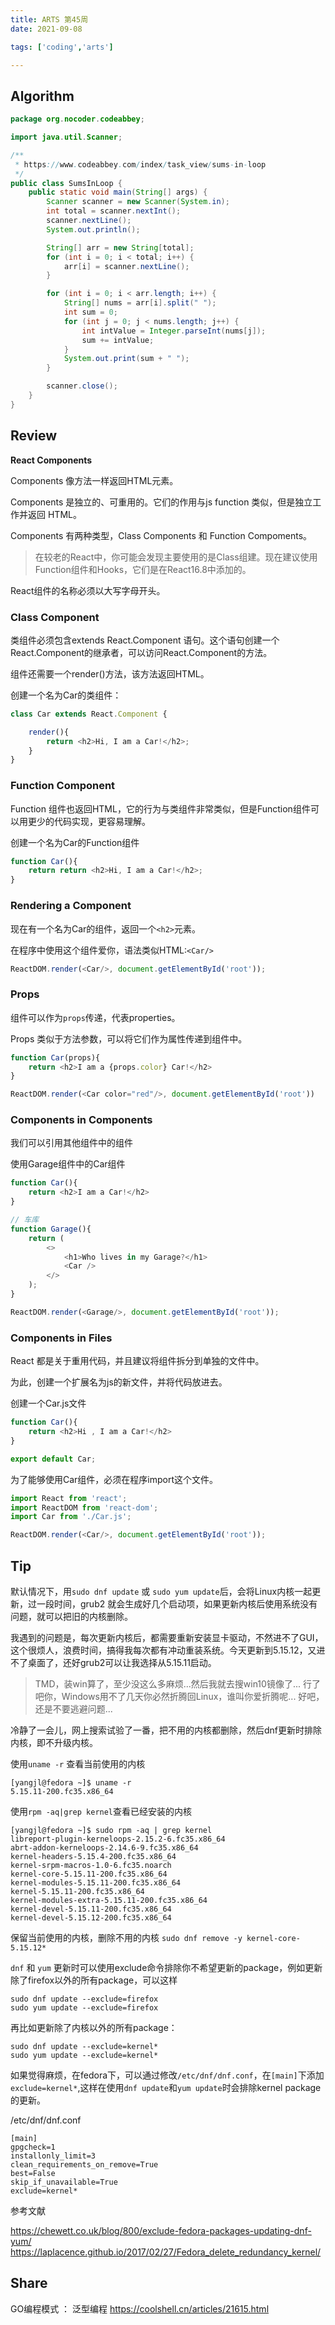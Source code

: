 ```yaml
---
title: ARTS 第45周
date: 2021-09-08

tags: ['coding','arts']

---
```


## Algorithm

```java
package org.nocoder.codeabbey;

import java.util.Scanner;

/**
 * https://www.codeabbey.com/index/task_view/sums-in-loop
 */
public class SumsInLoop {
    public static void main(String[] args) {
        Scanner scanner = new Scanner(System.in);
        int total = scanner.nextInt();
        scanner.nextLine();
        System.out.println();

        String[] arr = new String[total];
        for (int i = 0; i < total; i++) {
            arr[i] = scanner.nextLine();
        }

        for (int i = 0; i < arr.length; i++) {
            String[] nums = arr[i].split(" ");
            int sum = 0;
            for (int j = 0; j < nums.length; j++) {
                int intValue = Integer.parseInt(nums[j]);
                sum += intValue;
            }
            System.out.print(sum + " ");
        }

        scanner.close();
    }
}
```

## Review

**React Components**

Components 像方法一样返回HTML元素。

Components 是独立的、可重用的。它们的作用与js function 类似，但是独立工作并返回 HTML。

Components 有两种类型，Class Components 和 Function Compoments。

> 在较老的React中，你可能会发现主要使用的是Class组建。现在建议使用Function组件和Hooks，它们是在React16.8中添加的。


React组件的名称必须以大写字母开头。

### Class Component

类组件必须包含extends React.Component 语句。这个语句创建一个React.Component的继承者，可以访问React.Component的方法。

组件还需要一个render()方法，该方法返回HTML。

创建一个名为Car的类组件：

```javascript
class Car extends React.Component {

    render(){
        return <h2>Hi, I am a Car!</h2>;
    }
}
```

### Function Component

Function 组件也返回HTML，它的行为与类组件非常类似，但是Function组件可以用更少的代码实现，更容易理解。

创建一个名为Car的Function组件

```javascript
function Car(){
    return return <h2>Hi, I am a Car!</h2>;
}
```

### Rendering a Component

现在有一个名为Car的组件，返回一个`<h2>`元素。

在程序中使用这个组件爱你，语法类似HTML:`<Car/>`

```javascript
ReactDOM.render(<Car/>, document.getElementById('root'));
```

### Props

组件可以作为`props`传递，代表properties。

Props 类似于方法参数，可以将它们作为属性传递到组件中。

```javascript
function Car(props){
    return <h2>I am a {props.color} Car!</h2>
}

ReactDOM.render(<Car color="red"/>, document.getElementById('root'))
```

### Components in Components

我们可以引用其他组件中的组件

使用Garage组件中的Car组件

```javascript
function Car(){
    return <h2>I am a Car!</h2>
}

// 车库
function Garage(){
    return (
        <>
            <h1>Who lives in my Garage?</h1>
            <Car />
        </>
    );
}

ReactDOM.render(<Garage/>, document.getElementById('root'));
```

### Components in Files

React 都是关于重用代码，并且建议将组件拆分到单独的文件中。

为此，创建一个扩展名为js的新文件，并将代码放进去。


创建一个Car.js文件

```javascript
function Car(){
    return <h2>Hi , I am a Car!</h2>
}

export default Car;
```

为了能够使用Car组件，必须在程序import这个文件。

```javascript
import React from 'react';
import ReactDOM from 'react-dom';
import Car from './Car.js';

ReactDOM.render(<Car/>, document.getElementById('root'));
```


## Tip

默认情况下，用`sudo dnf update` 或 `sudo yum update`后，会将Linux内核一起更新，过一段时间，grub2 就会生成好几个启动项，如果更新内核后使用系统没有问题，就可以把旧的内核删除。

我遇到的问题是，每次更新内核后，都需要重新安装显卡驱动，不然进不了GUI，这个很烦人，浪费时间，搞得我每次都有冲动重装系统。今天更新到5.15.12，又进不了桌面了，还好grub2可以让我选择从5.15.11启动。

> TMD，装win算了，至少没这么多麻烦...然后我就去搜win10镜像了...
> 行了吧你，Windows用不了几天你必然折腾回Linux，谁叫你爱折腾呢...
> 好吧，还是不要逃避问题...

冷静了一会儿，网上搜索试验了一番，把不用的内核都删除，然后dnf更新时排除内核，即不升级内核。

使用`uname -r` 查看当前使用的内核

```shell
[yangjl@fedora ~]$ uname -r
5.15.11-200.fc35.x86_64
```

使用`rpm -aq|grep kernel`查看已经安装的内核

```shell
[yangjl@fedora ~]$ sudo rpm -aq | grep kernel
libreport-plugin-kerneloops-2.15.2-6.fc35.x86_64
abrt-addon-kerneloops-2.14.6-9.fc35.x86_64
kernel-headers-5.15.4-200.fc35.x86_64
kernel-srpm-macros-1.0-6.fc35.noarch
kernel-core-5.15.11-200.fc35.x86_64
kernel-modules-5.15.11-200.fc35.x86_64
kernel-5.15.11-200.fc35.x86_64
kernel-modules-extra-5.15.11-200.fc35.x86_64
kernel-devel-5.15.11-200.fc35.x86_64
kernel-devel-5.15.12-200.fc35.x86_64
```

保留当前使用的内核，删除不用的内核 `sudo dnf remove -y kernel-core-5.15.12*`


`dnf` 和 `yum` 更新时可以使用exclude命令排除你不希望更新的package，例如更新除了firefox以外的所有package，可以这样

```shell
sudo dnf update --exclude=firefox
sudo yum update --exclude=firefox
```

再比如更新除了内核以外的所有package：

```shell
sudo dnf update --exclude=kernel*
sudo yum update --exclude=kernel*
```

如果觉得麻烦，在fedora下，可以通过修改`/etc/dnf/dnf.conf`，在`[main]`下添加`exclude=kernel*`,这样在使用`dnf update`和`yum update`时会排除kernel package 的更新。

/etc/dnf/dnf.conf

```shell
[main]
gpgcheck=1
installonly_limit=3
clean_requirements_on_remove=True
best=False
skip_if_unavailable=True
exclude=kernel*
```

参考文献

https://chewett.co.uk/blog/800/exclude-fedora-packages-updating-dnf-yum/
https://laplacence.github.io/2017/02/27/Fedora_delete_redundancy_kernel/

## Share

GO编程模式 ： 泛型编程 https://coolshell.cn/articles/21615.html
